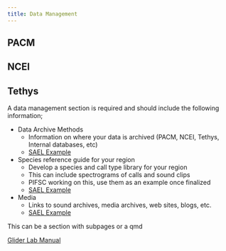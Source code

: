 ```yaml
---
title: Data Management
---
```


## PACM

## NCEI

## Tethys


A data management section is required and should include the following information;

-   Data Archive Methods
    -   Information on where your data is archived (PACM, NCEI, Tethys, Internal databases, etc)
    -   [SAEL Example](https://sael-swfsc.github.io/SAEL-lab-manual/content/Data-Archive.html)
-   Species reference guide for your region
    -   Develop a species and call type library for your region
    -   This can include spectrograms of calls and sound clips
    -   PIFSC working on this, use them as an example once finalized
    -   [SAEL Example](https://sael-swfsc.github.io/SAEL-lab-manual/content/Data-SpeciesAndCallTypes.html)
-   Media
    -   Links to sound archives, media archives, web sites, blogs, etc.
    -   [SAEL Example](https://sael-swfsc.github.io/SAEL-lab-manual/content/media.html)

This can be a section with subpages or a qmd

[Glider Lab Manual](https://swfsc.github.io/glider-lab-manual/content/data-management.html)
